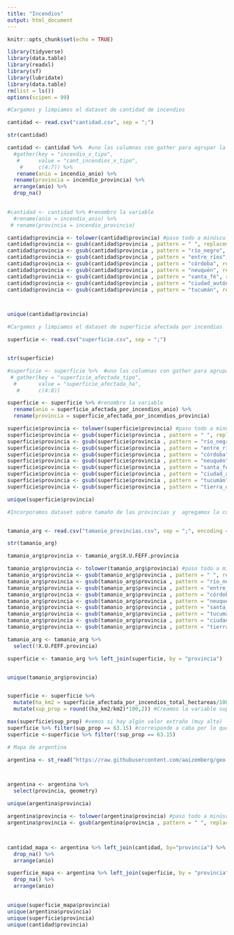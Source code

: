 ```yaml
---
title: "Incendios"
output: html_document
---
```


```r
knitr::opts_chunk$set(echo = TRUE)
```

```r
library(tidyverse)
library(data.table)
library(readxl)
library(sf)
library(lubridate)
library(data.table)
rm(list = ls())
options(scipen = 99)

```

```r
#Cargamos y limpiamos el dataset de cantidad de incendios

cantidad <- read.csv("cantidad.csv", sep = ";")

str(cantidad)

cantidad <- cantidad %>%  #uno las columnas con gather para agrupar la data en tidy format
  #gather(key = "incendio_x_tipo",
   #      value = "cant_incendios_x_tipo",
    #     c(4:7)) %>% 
   rename(anio = incendio_anio) %>% 
  rename(provincia = incendio_provincia) %>% 
  arrange(anio) %>% 
  drop_na()
  

#cantidad <- cantidad %>% #renombro la variable
  #rename(anio = incendio_anio) %>% 
 # rename(provincia = incendio_provincia)

cantidad$provincia <- tolower(cantidad$provincia) #paso todo a minúscula
cantidad$provincia <- gsub(cantidad$provincia , pattern = " ", replacement = "_") #reemplazo espacios por _
cantidad$provincia <- gsub(cantidad$provincia , pattern = "río_negro", replacement = "rio_negro")
cantidad$provincia <- gsub(cantidad$provincia , pattern = "entre_ríos", replacement = "entre_rios")
cantidad$provincia <- gsub(cantidad$provincia , pattern = "córdoba", replacement = "cordoba")
cantidad$provincia <- gsub(cantidad$provincia , pattern = "neuquén", replacement = "neuquen")
cantidad$provincia <- gsub(cantidad$provincia , pattern = "santa_fé", replacement = "santa_fe")
cantidad$provincia <- gsub(cantidad$provincia , pattern = "ciudad_autónoma_de_buenos_aires", replacement = "caba")
cantidad$provincia <- gsub(cantidad$provincia , pattern = "tucumán", replacement = "tucuman")



unique(cantidad$provincia)

```

```r
#Cargamos y limpiamos el dataset de superficie afectada por incendios

superficie <- read.csv("superficie.csv", sep = ";")


str(superficie)

#superficie <- superficie %>%  #uno las columnas con gather para agrupar la data en tidy format
 # gather(key = "superficie_afectada_tipo",
  #       value = "superficie_afectada_ha",
   #      c(4:8))

superficie <- superficie %>% #renombro la variable
  rename(anio = superficie_afectada_por_incendios_anio) %>% 
  rename(provincia = superficie_afectada_por_incendios_provincia)

superficie$provincia <- tolower(superficie$provincia) #paso todo a minúscula
superficie$provincia <- gsub(superficie$provincia , pattern = " ", replacement = "_") #reemplazo espacios por _
superficie$provincia <- gsub(superficie$provincia , pattern = "río_negro", replacement = "rio_negro")
superficie$provincia <- gsub(superficie$provincia , pattern = "entre_ríos", replacement = "entre_rios")
superficie$provincia <- gsub(superficie$provincia , pattern = "córdoba", replacement = "cordoba")
superficie$provincia <- gsub(superficie$provincia , pattern = "neuquén", replacement = "neuquen")
superficie$provincia <- gsub(superficie$provincia , pattern = "santa_fé", replacement = "santa_fe")
superficie$provincia <- gsub(superficie$provincia , pattern = "ciudad_autónoma_de_buenos_aires", replacement = "caba")
superficie$provincia <- gsub(superficie$provincia , pattern = "tucumán", replacement = "tucuman")
superficie$provincia <- gsub(superficie$provincia , pattern = "tierra_del_fuego,_antártida_e_islas_del_atlántico_sur", replacement = "tierra_del_fuego")

unique(superficie$provincia)

```


```r
#Incorporamos dataset sobre tamaño de las provincias y  agregamos la columna al dataset de superficie afectada


tamanio_arg <- read.csv("tamanio_provincias.csv", sep = ";", encoding = "UTF-8")

str(tamanio_arg)

tamanio_arg$provincia <- tamanio_arg$X.U.FEFF.provincia

tamanio_arg$provincia <- tolower(tamanio_arg$provincia) #paso todo a minúscula
tamanio_arg$provincia <- gsub(tamanio_arg$provincia , pattern = " ", replacement = "_") #reemplazo 
tamanio_arg$provincia <- gsub(tamanio_arg$provincia , pattern = "río_negro", replacement = "rio_negro")
tamanio_arg$provincia <- gsub(tamanio_arg$provincia , pattern = "entre_ríos", replacement = "entre_rios")
tamanio_arg$provincia <- gsub(tamanio_arg$provincia , pattern = "córdoba", replacement = "cordoba")
tamanio_arg$provincia <- gsub(tamanio_arg$provincia , pattern = "neuquén", replacement = "neuquen")
tamanio_arg$provincia <- gsub(tamanio_arg$provincia , pattern = "santa_fé", replacement = "santa_fe")
tamanio_arg$provincia <- gsub(tamanio_arg$provincia , pattern = "tucumán", replacement = "tucuman")
tamanio_arg$provincia <- gsub(tamanio_arg$provincia , pattern = "ciudad_autónoma_de_buenos_aires", replacement = "caba")
tamanio_arg$provincia <- gsub(tamanio_arg$provincia , pattern = "tierra_del_fuego,_antártida_e_islas_del_atlántico_sur", replacement = "tierra_del_fuego")

tamanio_arg <- tamanio_arg %>% 
  select(!X.U.FEFF.provincia)

superficie <- tamanio_arg %>% left_join(superficie, by = "provincia")


unique(tamanio_arg$provincia)


superficie <- superficie %>% 
  mutate(ha_km2 = superficie_afectada_por_incendios_total_hectareas/100) %>% 
  mutate(sup_prop = round((ha_km2/km2)*100,2)) #Creamos la variable sup_prop para normalizar la prop de Ha afectadas, redondeamos a 2 decimales

max(superficie$sup_prop) #vemos si hay algún valor extraño (muy alto)
superficie %>% filter(sup_prop == 63.15) #corresponde a caba por lo que se trata de un error en los datos así que lo eliminamos
superficie <-superficie %>% filter(!sup_prop == 63.15)

```


```r
# Mapa de argentina

argentina <- st_read("https://raw.githubusercontent.com/aaizemberg/geo-data/gh-pages/ar/provincias_indec_2010.geojson")



argentina <- argentina %>% 
  select(provincia, geometry) 

unique(argentina$provincia)

argentina$provincia <- tolower(argentina$provincia) #paso todo a minúscula
argentina$provincia <- gsub(argentina$provincia , pattern = " ", replacement = "_") #reemplazo espacios por _



cantidad_mapa <- argentina %>% left_join(cantidad, by="provincia") %>% 
  drop_na() %>% 
  arrange(anio)

superficie_mapa <- argentina %>% left_join(superficie, by = "provincia") %>% 
  drop_na() %>% 
  arrange(anio) 
  


```


```r
unique(superficie_mapa$provincia)
unique(argentina$provincia)
unique(superficie$provincia)
unique(cantidad$provincia)

```

